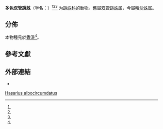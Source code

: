 {{Speciesbox
 | taxon = Hasarius albocircumdatus
 | authority = (Koch L., 1881)
 | synonyms_ref = 
 | synonyms =
* ''[[Cyrba|Cyrba]] picturata'' {{small|(Lendl, 1897)}}{{r|id14691}}
* ''[[Hasarius_adansoni|Hasarius adansoni]]'' '''{{small|Zabka, 1991}}'''{{r|col322424}}（不是[[花哈沙蛛|花哈沙蛛]]）
* ''[[Jotus|Jotus]] albocircumdatus'' {{small|Koch L., 1881}}{{r|col322423}}
}}

'''多色双管跳蛛'''（学名：{{lang|la|''Hasarius albocircumdatus''}}）<ref name = "col322420"/><ref name = "col322421"/><ref name = "col322422"/> 为[[跳蛛科|跳蛛科]]的動物{{r|COL|source}}。舊屬[[双管跳蛛属|双管跳蛛属]]{{r|id14691}}，今屬[[哈沙蛛属|哈沙蛛属]]。

==分佈==
本物種見於[[香港|香港]]<ref name='id14691'/>。

==參考文獻==
{{reflist |refs=
<ref name = "COL">{{cite COL |year=2011 |key=hasarius+albocircumdatus |taxon= hasarius+albocircumdatus }}</ref>
<ref name = "col322420">Simon E. (1903a) Histoire Naturelle des Araignees. 2(3-4), 795</ref>
<ref name = "col322421">Koch L. (1881) Die Arachniden Australiens, 1250, illustrations t 107, f 4</ref>
<ref name = "col322422">Saaristo M.I. (1978) Spiders from the Seychelles Islands, with notes on taxonomy, Annales Zoologici Fennici, Helsinki: 111, illustrations 106-108- from Seychelles?</ref>
<ref name = "source">''SalticidDB: Global Species Database of Salticidae (Araneae)''. Prószynski J., 2010-08-23</ref>
<ref name = "col322423">Koch L. (1881) Die Arachniden Australiens, 1250, illustrations t 107, f 4</ref>
<ref name = "col322424">Zabka M. (1991c) Studium taksonomiczno-zoogeograficzne nad Salticidae (Arachnida: Araneae) Australii, Rozprawa Naukowa Wyzszej Szkoly Rolniczo Pedagogicznej, Siedlce,: 29(no documentation for synonymy provided)</ref>
<ref name='id14691'>{{cite web| url =http://www.bioinfo.cn/db05/BjdwSpecies.php?action=view&id=14691| title =多色双管跳蛛| work =《中国动物物种编目数据库》| publisher =中国科学院微生物研究所| author =中国科学院动物研究所| accessdate =2009-04-28| deadurl =yes| archiveurl =https://web.archive.org/web/20160305002824/http://www.bioinfo.cn/db05/BjdwSpecies.php?action=view&id=14691| archivedate =2016-03-05}}</ref>
}}

==外部連結==
{{commonscat |Hasarius albocircumdatus}}
* {{Wikispecies-inline|Hasarius albocircumdatus}}
{{Taxonbar}}
[[Category:哈沙蛛属|Hasarius albocircumdatus]]
{{蜘蛛小作品}}
